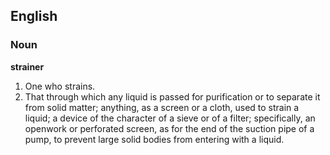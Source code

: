 ==English==

===Noun===

'''strainer'''

#One who strains.
#That through which any liquid is passed for purification or to separate it from solid matter; anything, as a screen or a cloth, used to strain a liquid; a device of the character of a sieve or of a filter; specifically, an openwork or perforated screen, as for the end of the suction pipe of a pump, to prevent large solid bodies from entering with a liquid.